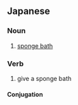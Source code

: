 ==Japanese==
{{ja-kanjitab|せい|しき|yomi=on}}

===Noun===
{{ja-noun|せいしき}}

# [[sponge bath]]

===Verb===
{{ja-verb-suru|tr=trans|せいしき}}

# give a sponge bath

====Conjugation====
{{ja-suru|せいしき}}